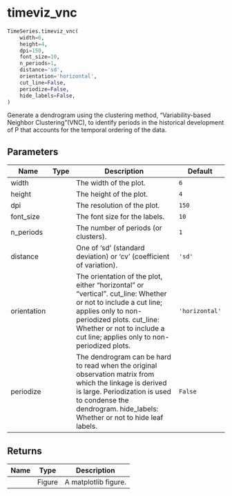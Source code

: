 # timeviz_vnc { #google_ngrams.TimeSeries.timeviz_vnc }

```python
TimeSeries.timeviz_vnc(
    width=6,
    height=4,
    dpi=150,
    font_size=10,
    n_periods=1,
    distance='sd',
    orientation='horizontal',
    cut_line=False,
    periodize=False,
    hide_labels=False,
)
```

Generate a dendrogram  using the clustering method,
"Variability-based Neighbor Clustering"(VNC),
to identify periods in the historical development
of P that accounts for the temporal ordering of the data.

## Parameters {.doc-section .doc-section-parameters}

| Name        | Type   | Description                                                                                                                                                                                                                                 | Default        |
|-------------|--------|---------------------------------------------------------------------------------------------------------------------------------------------------------------------------------------------------------------------------------------------|----------------|
| width       |        | The width of the plot.                                                                                                                                                                                                                      | `6`            |
| height      |        | The height of the plot.                                                                                                                                                                                                                     | `4`            |
| dpi         |        | The resolution of the plot.                                                                                                                                                                                                                 | `150`          |
| font_size   |        | The font size for the labels.                                                                                                                                                                                                               | `10`           |
| n_periods   |        | The number of periods (or clusters).                                                                                                                                                                                                        | `1`            |
| distance    |        | One of 'sd' (standard deviation) or 'cv' (coefficient of variation).                                                                                                                                                                        | `'sd'`         |
| orientation |        | The orientation of the plot, either "horizontal" or "vertical". cut_line: Whether or not to include a cut line; applies only to non-periodized plots. cut_line: Whether or not to include a cut line; applies only to non-periodized plots. | `'horizontal'` |
| periodize   |        | The dendrogram can be hard to read when the original observation matrix from which the linkage is derived is large. Periodization is used to condense the dendrogram. hide_labels: Whether or not to hide leaf labels.                      | `False`        |

## Returns {.doc-section .doc-section-returns}

| Name   | Type   | Description          |
|--------|--------|----------------------|
|        | Figure | A matplotlib figure. |